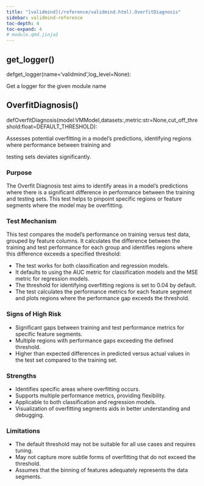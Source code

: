 ```yaml
---
title: "[validmind](/reference/validmind.html).OverfitDiagnosis"
sidebar: validmind-reference
toc-depth: 4
toc-expand: 4
# module.qmd.jinja2
---
```


## get_logger<span class='muted'>()</span>

<!-- signatures.jinja2 -->

::: {.signature}

<span class="kw">def</span><span class="name">get_logger</span>(<span class="params"><span class="n">name</span><span class="o">=</span><span class="s1">'validmind'</span><span class="muted">,</span></span><span class="params"><span class="n">log_level</span><span class="o">=</span><span class="kc">None</span></span>):

:::

<!-- docstring.jinja2 -->

Get a logger for the given module name

<!-- function.qmd.jinja2 -->

## OverfitDiagnosis[()]{.muted}

<!-- signatures.jinja2 -->

::: {.signature}

<span class="kw">def</span><span class="name">OverfitDiagnosis</span>(<span class="params"><span class="n">model</span><span class="p">:</span><!-- types.jinja2 - format_type --><span class="n">VMModel</span><span class="muted">,</span></span><span class="params"><span class="n">datasets</span><span class="p">:</span><!-- types.jinja2 - format_type --><span class="muted">,</span></span><span class="params"><span class="n">metric</span><span class="p">:</span><!-- types.jinja2 - format_type --><span class="n">str</span><span class="o">=</span><span class="kc">None</span><span class="muted">,</span></span><span class="params"><span class="n">cut_off_threshold</span><span class="p">:</span><!-- types.jinja2 - format_type --><span class="n">float</span><span class="o">=</span><!-- types.jinja2 - format_type --><span class="n">DEFAULT_THRESHOLD</span></span>):

:::

<!-- docstring.jinja2 -->

Assesses potential overfitting in a model's predictions, identifying regions where performance between training and

testing sets deviates significantly.

### Purpose

The Overfit Diagnosis test aims to identify areas in a model's predictions where there is a significant difference in performance between the training and testing sets. This test helps to pinpoint specific regions or feature segments where the model may be overfitting.

### Test Mechanism

This test compares the model's performance on training versus test data, grouped by feature columns. It calculates the difference between the training and test performance for each group and identifies regions where this difference exceeds a specified threshold:

- The test works for both classification and regression models.
- It defaults to using the AUC metric for classification models and the MSE metric for regression models.
- The threshold for identifying overfitting regions is set to 0.04 by default.
- The test calculates the performance metrics for each feature segment and plots regions where the performance gap exceeds the threshold.

### Signs of High Risk

- Significant gaps between training and test performance metrics for specific feature segments.
- Multiple regions with performance gaps exceeding the defined threshold.
- Higher than expected differences in predicted versus actual values in the test set compared to the training set.

### Strengths

- Identifies specific areas where overfitting occurs.
- Supports multiple performance metrics, providing flexibility.
- Applicable to both classification and regression models.
- Visualization of overfitting segments aids in better understanding and debugging.

### Limitations

- The default threshold may not be suitable for all use cases and requires tuning.
- May not capture more subtle forms of overfitting that do not exceed the threshold.
- Assumes that the binning of features adequately represents the data segments.
